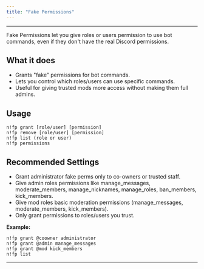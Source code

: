 ```yaml
---
title: "Fake Permissions"
---
```


---

Fake Permissions let you give roles or users permission to use bot commands, even if they don't have the real Discord permissions.

## What it does

- Grants "fake" permissions for bot commands.
- Lets you control which roles/users can use specific commands.
- Useful for giving trusted mods more access without making them full admins.

## Usage

```
n!fp grant [role/user] [permission]
n!fp remove [role/user] [permission]
n!fp list (role or user)
n!fp permissions
```

## Recommended Settings

- Grant administrator fake perms only to co-owners or trusted staff.
- Give admin roles permissions like manage_messages, moderate_members, manage_nicknames, manage_roles, ban_members, kick_members.
- Give mod roles basic moderation permissions (manage_messages, moderate_members, kick_members).
- Only grant permissions to roles/users you trust.

**Example:**

```
n!fp grant @coowner administrator
n!fp grant @admin manage_messages
n!fp grant @mod kick_members
n!fp list
```

---